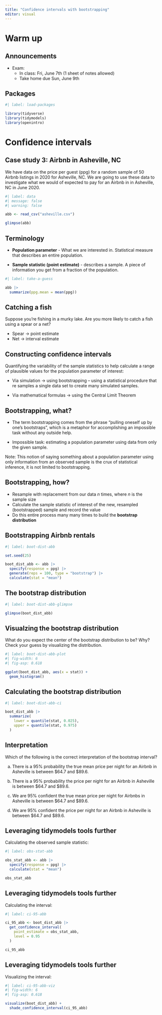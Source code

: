 ```yaml
---
title: "Confidence intervals with bootstrapping"
editor: visual
---
```


# Warm up

## Announcements

-   Exam:
    -   In class: Fri, June 7th (1 sheet of notes allowed)
    -   Take home due Sun, June 9th

## Packages

```r
#| label: load-packages

library(tidyverse)
library(tidymodels)
library(openintro)
```

# Confidence intervals

## Case study 3: Airbnb in Asheville, NC

We have data on the price per guest (ppg) for a random sample of 50 Airbnb listings in 2020 for Asheville, NC. We are going to use these data to investigate what we would of expected to pay for an Airbnb in in Asheville, NC in June 2020.

```r
#| label: data
#| message: false
#| warning: false

abb <- read_csv("asheville.csv")

glimpse(abb)
```

## Terminology

-   **Population parameter** - What we are interested in. Statistical measure that describes an entire population.

-   **Sample statistic (point estimate)** - describes a sample. A piece of information you get from a fraction of the population.

```r
#| label: take-a-guess

abb |> 
  summarize(ppg.mean = mean(ppg))
```

## Catching a fish

::: task
Suppose you're fishing in a murky lake. Are you more likely to catch a fish using a spear or a net?
:::

-   Spear $\rightarrow$ point estimate
-   Net $\rightarrow$ interval estimate

## Constructing confidence intervals

Quantifying the variability of the sample statistics to help calculate a range of plausible values for the population parameter of interest:

-   Via simulation $\rightarrow$ using bootstrapping -- using a statistical procedure that re samples a single data set to create many simulated samples.

-   Via mathematical formulas $\rightarrow$ using the Central Limit Theorem

## Bootstrapping, what?

-   The term bootstrapping comes from the phrase "pulling oneself up by one's bootstraps", which is a metaphor for accomplishing an impossible task without any outside help.

-   Impossible task: estimating a population parameter using data from only the given sample.

::: callout-note
Note: This notion of saying something about a population parameter using only information from an observed sample is the crux of statistical inference, it is not limited to bootstrapping.
:::

## Bootstrapping, how?

-   Resample with replacement from our data $n$ times, where $n$ is the sample size
-   Calculate the sample statistic of interest of the new, resampled (bootstrapped) sample and record the value
-   Do this entire process many many times to build the **bootstrap distribution**

## Bootstrapping Airbnb rentals

```r
#| label: boot-dist-abb

set.seed(25) 

boot_dist_abb <- abb |>
  specify(response = ppg) |>
  generate(reps = 100, type = "bootstrap") |>
  calculate(stat = "mean")
```

## The bootstrap distribution

```r
#| label: boot-dist-abb-glimpse

glimpse(boot_dist_abb)
```

## Visualzing the bootstrap distribution

::: task
What do you expect the center of the bootstrap distribution to be? Why? Check your guess by visualizing the distribution.
:::

```r
#| label: boot-dist-abb-plot
#| fig-width: 6
#| fig-asp: 0.618

ggplot(boot_dist_abb, aes(x = stat)) + 
  geom_histogram()
```

## Calculating the bootstrap distribution

```r
#| label: boot-dist-abb-ci

boot_dist_abb |>
  summarize(
    lower = quantile(stat, 0.025),
    upper = quantile(stat, 0.975)
  )
```

## Interpretation {.smaller}

::: task
Which of the following is the correct interpretation of the bootstrap interval?
:::

a.  There is a 95% probability the true mean price per night for an Airbnb in Asheville is between \$64.7 and \$89.6.

b.  There is a 95% probability the price per night for an Airbnb in Asheville is between \$64.7 and \$89.6.

c.  We are 95% confident the true mean price per night for Airbnbs in Asheville is between \$64.7 and \$89.6.

d.  We are 95% confident the price per night for an Airbnb in Asheville is between \$64.7 and \$89.6.

## Leveraging tidymodels tools further

Calculating the observed sample statistic:

```r
#| label: obs-stat-abb

obs_stat_abb <- abb |>
  specify(response = ppg) |>
  calculate(stat = "mean")  

obs_stat_abb
```

## Leveraging tidymodels tools further

Calculating the interval:

```r
#| label: ci-95-abb

ci_95_abb <- boot_dist_abb |>
  get_confidence_interval(
    point_estimate = obs_stat_abb, 
    level = 0.95
  )

ci_95_abb
```

## Leveraging tidymodels tools further

Visualizing the interval:

```r
#| label: ci-95-abb-viz
#| fig-width: 6
#| fig-asp: 0.618

visualize(boot_dist_abb) +
  shade_confidence_interval(ci_95_abb)
```
